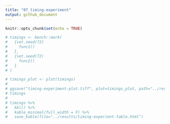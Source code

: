 ```yaml
---
title: "07_timing-experiment"
output: github_document
---
```


```r
knitr::opts_chunk$set(echo = TRUE)
```


```r
# timings <- bench::mark(
#   {set.seed(72)
#     func1()
#   },
#   {set.seed(72)
#     func2()
#   }
# )
```


```r
# timings_plot <- plot(timings)
# 
# ggsave("timing-experiment-plot.tiff", plot=timings_plot, path="../results")
# timings
# 
# timings %>%
#   kbl() %>%
#   kable_minimal(full_width = F) %>%
#   save_kable(file="../results/timing-experient-table.html")
```